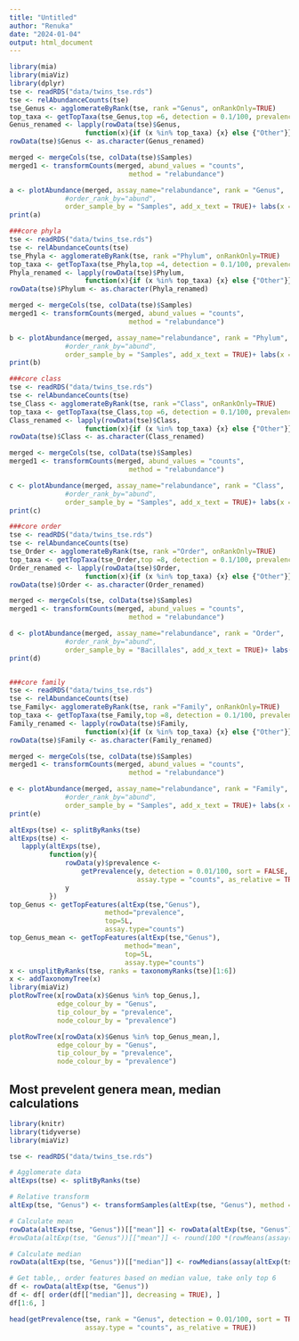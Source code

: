 ```yaml
---
title: "Untitled"
author: "Renuka"
date: "2024-01-04"
output: html_document
---
```


```r
library(mia)
library(miaViz)
library(dplyr)
tse <- readRDS("data/twins_tse.rds")
tse <- relAbundanceCounts(tse)
tse_Genus <- agglomerateByRank(tse, rank ="Genus", onRankOnly=TRUE)
top_taxa <- getTopTaxa(tse_Genus,top =6, detection = 0.1/100, prevalence = 10/100, method = "prevalence", assay_name = "relabundance")
Genus_renamed <- lapply(rowData(tse)$Genus,
                   function(x){if (x %in% top_taxa) {x} else {"Other"}})
rowData(tse)$Genus <- as.character(Genus_renamed)

merged <- mergeCols(tse, colData(tse)$Samples)
merged1 <- transformCounts(merged, abund_values = "counts",
                              method = "relabundance")

a <- plotAbundance(merged, assay_name="relabundance", rank = "Genus",
              #order_rank_by="abund", 
              order_sample_by = "Samples", add_x_text = TRUE)+ labs(x = "Samples", y = "Relative abundance (%)", title = "Core genus")
print(a)

###core phyla
tse <- readRDS("data/twins_tse.rds")
tse <- relAbundanceCounts(tse)
tse_Phyla <- agglomerateByRank(tse, rank ="Phylum", onRankOnly=TRUE)
top_taxa <- getTopTaxa(tse_Phyla,top =4, detection = 0.1/100, prevalence = 10/100, method = "prevalence", assay_name = "relabundance")
Phyla_renamed <- lapply(rowData(tse)$Phylum,
                   function(x){if (x %in% top_taxa) {x} else {"Other"}})
rowData(tse)$Phylum <- as.character(Phyla_renamed)

merged <- mergeCols(tse, colData(tse)$Samples)
merged1 <- transformCounts(merged, abund_values = "counts",
                              method = "relabundance")

b <- plotAbundance(merged, assay_name="relabundance", rank = "Phylum",
              #order_rank_by="abund", 
              order_sample_by = "Samples", add_x_text = TRUE)+ labs(x = "Samples", y = "Relative abundance (%)", title = "Core phyla")
print(b)

###core class
tse <- readRDS("data/twins_tse.rds")
tse <- relAbundanceCounts(tse)
tse_Class <- agglomerateByRank(tse, rank ="Class", onRankOnly=TRUE)
top_taxa <- getTopTaxa(tse_Class,top =6, detection = 0.1/100, prevalence = 1/100, method = "prevalence", assay_name = "relabundance")
Class_renamed <- lapply(rowData(tse)$Class,
                   function(x){if (x %in% top_taxa) {x} else {"Other"}})
rowData(tse)$Class <- as.character(Class_renamed)

merged <- mergeCols(tse, colData(tse)$Samples)
merged1 <- transformCounts(merged, abund_values = "counts",
                              method = "relabundance")

c <- plotAbundance(merged, assay_name="relabundance", rank = "Class",
              #order_rank_by="abund", 
              order_sample_by = "Samples", add_x_text = TRUE)+ labs(x = "Samples", y = "Relative abundance (%)", title = "Core class")
print(c)

###core order
tse <- readRDS("data/twins_tse.rds")
tse <- relAbundanceCounts(tse)
tse_Order <- agglomerateByRank(tse, rank ="Order", onRankOnly=TRUE)
top_taxa <- getTopTaxa(tse_Order,top =8, detection = 0.1/100, prevalence = 1/100, method = "prevalence", assay_name = "relabundance")
Order_renamed <- lapply(rowData(tse)$Order,
                   function(x){if (x %in% top_taxa) {x} else {"Other"}})
rowData(tse)$Order <- as.character(Order_renamed)

merged <- mergeCols(tse, colData(tse)$Samples)
merged1 <- transformCounts(merged, abund_values = "counts",
                              method = "relabundance")

d <- plotAbundance(merged, assay_name="relabundance", rank = "Order",
              #order_rank_by="abund", 
              order_sample_by = "Bacillales", add_x_text = TRUE)+ labs(x = "Samples", y = "Relative abundance (%)", title = "Core order")
print(d)


###core family
tse <- readRDS("data/twins_tse.rds")
tse <- relAbundanceCounts(tse)
tse_Family<- agglomerateByRank(tse, rank ="Family", onRankOnly=TRUE)
top_taxa <- getTopTaxa(tse_Family,top =8, detection = 0.1/100, prevalence = 1/100, method = "prevalence", assay_name = "relabundance")
Family_renamed <- lapply(rowData(tse)$Family,
                   function(x){if (x %in% top_taxa) {x} else {"Other"}})
rowData(tse)$Family <- as.character(Family_renamed)

merged <- mergeCols(tse, colData(tse)$Samples)
merged1 <- transformCounts(merged, abund_values = "counts",
                              method = "relabundance")

e <- plotAbundance(merged, assay_name="relabundance", rank = "Family",
              #order_rank_by="abund", 
              order_sample_by = "Samples", add_x_text = TRUE)+ labs(x = "Samples", y = "Relative abundance (%)", title = "Core family")
print(e)
```



```r
altExps(tse) <- splitByRanks(tse)
altExps(tse) <-
   lapply(altExps(tse),
          function(y){
              rowData(y)$prevalence <- 
                  getPrevalence(y, detection = 0.01/100, sort = FALSE,
                                assay.type = "counts", as_relative = TRUE)
              y
          })
top_Genus <- getTopFeatures(altExp(tse,"Genus"),
                        method="prevalence",
                        top=5L,
                        assay.type="counts")
top_Genus_mean <- getTopFeatures(altExp(tse,"Genus"),
                             method="mean",
                             top=5L,
                             assay.type="counts")
x <- unsplitByRanks(tse, ranks = taxonomyRanks(tse)[1:6])
x <- addTaxonomyTree(x)
library(miaViz)
plotRowTree(x[rowData(x)$Genus %in% top_Genus,],
            edge_colour_by = "Genus",
            tip_colour_by = "prevalence",
            node_colour_by = "prevalence")

plotRowTree(x[rowData(x)$Genus %in% top_Genus_mean,],
            edge_colour_by = "Genus",
            tip_colour_by = "prevalence",
            node_colour_by = "prevalence")
```



## Most prevelent genera mean, median calculations

```r
library(knitr)
library(tidyverse)
library(miaViz)

tse <- readRDS("data/twins_tse.rds")

# Agglomerate data
altExps(tse) <- splitByRanks(tse)

# Relative transform
altExp(tse, "Genus") <- transformSamples(altExp(tse, "Genus"), method = "relabundance")

# Calculate mean
rowData(altExp(tse, "Genus"))[["mean"]] <- rowData(altExp(tse, "Genus"))[["mean"]] <- rowMeans(assay(altExp(tse, "Genus"), "relabundance"))
#rowData(altExp(tse, "Genus"))[["mean"]] <- round(100 *(rowMeans(assay(altExp(tse, "Genus"), "relabundance"),1))

# Calculate median
rowData(altExp(tse, "Genus"))[["median"]] <- rowMedians(assay(altExp(tse, "Genus"), "relabundance"))

# Get table,, order features based on median value, take only top 6
df <- rowData(altExp(tse, "Genus"))
df <- df[ order(df[["median"]], decreasing = TRUE), ]
df[1:6, ]

head(getPrevalence(tse, rank = "Genus", detection = 0.01/100, sort = TRUE,
                   assay.type = "counts", as_relative = TRUE))
```

